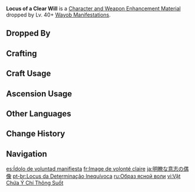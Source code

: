 {{Item Infobox
|id           = 112108
|image        = Item Locus of a Clear Will.png
|type         = Character and Weapon Enhancement Materials
|invCategory  = Character Development Items
|group        = Wayob Manifestation Materials
|group2       = Elite Enemy Drops
|quality      = 3
|description  = A jade idol that houses a Wayob Manifestation.<br>You can roughly make out the form of an idol figurine. It has a greater capacity for channeling the Wayob's will and power.
|source1      = Dropped by Lv. 40+ [[Wayob Manifestation]]s
|source2      = [[Crafting]]
|source3      = [[Stardust Exchange]]
}}
'''Locus of a Clear Will''' is a [[Character and Weapon Enhancement Material]] dropped by Lv. 40+ [[Wayob Manifestation]]s.

==Dropped By==
{{Dropped By|level=40}}

==Crafting==
{{Recipe
|type = Crafting
|Shard of a Shattered Will = 3
|Mora = 50
|sort = Shard of a Shattered Will;Mora
}}

==Craft Usage==
{{Craft Usage}}

==Ascension Usage==
{{Ascension Usage}}

==Other Languages==
{{Other Languages
|en       = Locus of a Clear Will
|zhs      = 意志明晰的寄偶
|zhs_rm   = Yìzhì Míngxī de Jì'ǒu
|zht      = 意志明晰的寄偶
|zht_rm   = Yìzhì Míngxī de Jì'ǒu
|zh_tl    = Idol of Clear Will
|ja       = 明瞭な意志の偶像
|ja_rm    = Meiryou-na Ishi no Guuzou
|ja_tl    = Statue of a Clear Will
|ko       = 의지가 명확한 조각
|ko_tl    = 
|es       = Ídolo de voluntad manifiesta
|es_tl    = Idol of Manifest Will
|fr       = Image de volonté claire
|fr_tl    = Image of Clear Will
|ru       = Образ ясной воли
|ru_tl    = Image of a Clear Will
|th       = Locus of a Clear Will
|vi       = Vật Chứa Ý Chí Thông Suốt
|vi_tl    = 
|de       = Gestalt des klaren Willens
|de_tl    = Shape of the Clear Will
|id       = Locus of a Clear Will
|pt       = Locus da Determinação Inequívoca
|pt_tl    = 
|tr       = Net İrade Odağı
|tr_tl    = 
|it       = Recipiente di volontà certa
|it_tl    = 
}}

==Change History==
{{Change History|5.0}}

==Navigation==
{{Development Item Navbox|Character and Weapon Enhancement Materials}}

[[es:Ídolo de voluntad manifiesta]]
[[fr:Image de volonté claire]]
[[ja:明瞭な意志の偶像]]
[[pt-br:Locus da Determinação Inequívoca]]
[[ru:Образ ясной воли]]
[[vi:Vật Chứa Ý Chí Thông Suốt]]